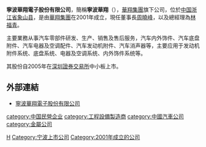 '''寧波華翔電子股份有限公司'''，簡稱'''寧波華翔'''（{{szse|002048}}），[[華翔集團|華翔集團]]旗下公司，位於[[中国|中国]][[浙江省|浙江省]][[象山县|象山县]]，是由[[華翔集團|華翔集團]]在2001年成立，現任董事長[[周曉峰|周曉峰]]，以及總經理為[[林福青|林福青]]。

主要業務从事汽车零部件研发、生产、销售及售后服务，汽车内外饰件、汽车底盘附件、汽车电器及空调配件、汽车发动机附件、汽车消声器等，主要应用于发动机附件系统、底盘系统、电器及空调系统、内外饰件系统等。

其股份自2005年在[[深圳證券交易所|深圳證券交易所]]中小板上市。

==外部連結==
*[https://web.archive.org/web/20110929161029/http://www.nbhx.com.cn/ 寧波華翔電子股份有限公司]
{{SZSECI}}

[[category:中国民營企业|category:中国民營企业]]
[[category:工程設備製造商|category:工程設備製造商]]
[[category:中國汽車公司|category:中國汽車公司]]
[[category:金屬公司|category:金屬公司]]
[[Category:宁波工业|H]]
[[Category:宁波上市公司|Category:宁波上市公司]]
[[Category:2001年成立的公司|Category:2001年成立的公司]]